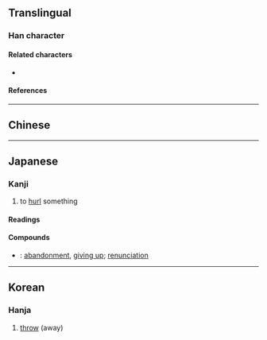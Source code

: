 {{also|拋}}
{{character info/new}}
==Translingual==

===Han character===
{{Han char|rn=64|rad=手|as=04|sn=7|four=54012|canj=QKNS|ids=⿰扌𠠵}}

====Related characters====
* {{l|mul|拋}} {{q|Orthodox [[Traditional Chinese|traditional form]]}}

====References====
{{Han ref|kx=0422.121|dkj=11901|hdz=31842.020|uh=629B}}

----

==Chinese==
{{zh-see|拋|sv}}

----

==Japanese==

===Kanji===
{{ja-kanji|grade=|rs=手04|kyu=拋}}

# to [[hurl]] something

====Readings====
{{ja-readings
|goon=ひょう<へう
|kanon=ほう<はう
|kun=なげう-つ
}}

====Compounds====
{{der-top|Compounds}}
* {{ja-r|抛棄|ほうき}}: [[abandonment]], [[giving up]]; [[renunciation]]
{{der-bottom}}

----

==Korean==

===Hanja===
{{ko-hanja|hangeul=포|eumhun=|rv=po|mr=p'o|y=pho}}

# [[throw]] (away)